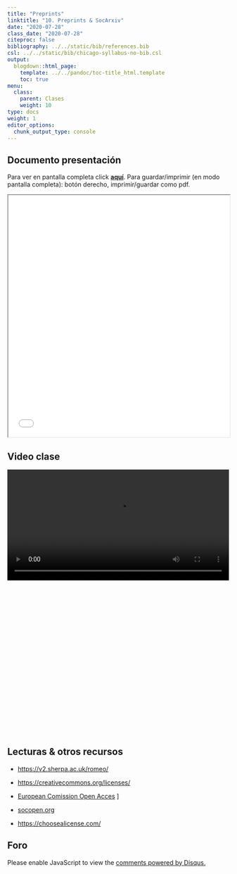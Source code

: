 ```yaml
---
title: "Preprints"
linktitle: "10. Preprints & SocArxiv"
date: "2020-07-28"
class_date: "2020-07-28"
citeproc: false
bibliography: ../../static/bib/references.bib
csl: ../../static/bib/chicago-syllabus-no-bib.csl
output:
  blogdown::html_page:
    template: ../../pandoc/toc-title_html.template
    toc: true
menu:
  class:
    parent: Clases
    weight: 10
type: docs
weight: 1
editor_options:
  chunk_output_type: console
---
```


## Documento presentación

<span class="sidenote">Para ver en pantalla completa click [**aquí**](/slides/10-socarxiv/10_socarxiv.html). Para guardar/imprimir (en modo pantalla completa): botón derecho, imprimir/guardar como pdf. </span>

<iframe src=/slides/10-socarxiv/10_socarxiv.html height="550" width=100% allowfullscreen="true">
</iframe>

## Video clase

<div style="width: 100%; height: 600px; overflow: hidden;">
<video  style="width: 100%;" controls>
<source src="https://www.dropbox.com/s/jefwejxaqwosay4/sesion10.webm?raw=1" type="video/mp4">
</video>
</div>

## Lecturas & otros recursos

- [https://v2.sherpa.ac.uk/romeo/](https://v2.sherpa.ac.uk/romeo/)

- [https://creativecommons.org/licenses/](https://creativecommons.org/licenses/)

- [European Comission Open Acces](https://ec.europa.eu/research/participants/docs/h2020-funding-guide/cross-cutting-issues/open-access-data-management/open-access_en.htm) ]

- [socopen.org](https://socopen.org/)

- [https://choosealicense.com/](https://choosealicense.com/)



## Foro

<div id="disqus_thread"></div>
<script>
(function() { // DON'T EDIT BELOW THIS LINE
var d = document, s = d.createElement('script');
s.src = 'https://cienciasocialabierta-netlify-app.disqus.com/embed.js';
s.setAttribute('data-timestamp', +new Date());
(d.head || d.body).appendChild(s);
})();
</script>
<noscript>Please enable JavaScript to view the <a href="https://disqus.com/?ref_noscript">comments powered by Disqus.</a></noscript>
